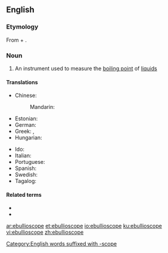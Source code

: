 {{also|ébullioscope}}
==English==

===Etymology===
From {{etyl|la|en}} {{m|la|ēbullīre}} + {{m|en|-scope}}.

===Noun===
{{en-noun}}

# {{lb|en|physics}} An instrument used to measure the [[boiling point]] of [[liquid]]s

====Translations====
{{trans-top|an instrument used to measure the boiling point of liquids}}
* Chinese:
*: Mandarin: {{t|cmn|沸点测定器|sc=Hani}}
* Estonian: {{t|et|ebullioskoop}}
* German: {{t|de|Ebullioskop|m}}
* Greek: {{t+|el|ζεσεοσκόπιο|n|sc=Grek}}, {{t|el|ζεοσκόπιο|sc=Grek}}
* Hungarian: {{t+|hu|ebullioszkóp}}
{{trans-mid}}
* Ido: {{t+|io|ebulioskopo}}
* Italian: {{t|it|ebullioscopio|m}}
* Portuguese: {{t|pt|ebulioscópio|m}}
* Spanish: {{t|es|ebulloscopía|f}}
* Swedish: {{t|sv|ebullioskop}}
* Tagalog: {{t|tl|kulunsipat}}
{{trans-bottom}}

====Related terms====
* {{l|en|ebullioscopic}}
* {{l|en|ebullioscopy}}

[[Category:English words suffixed with -scope]]

[[ar:ebullioscope]]
[[et:ebullioscope]]
[[io:ebullioscope]]
[[ku:ebullioscope]]
[[vi:ebullioscope]]
[[zh:ebullioscope]]